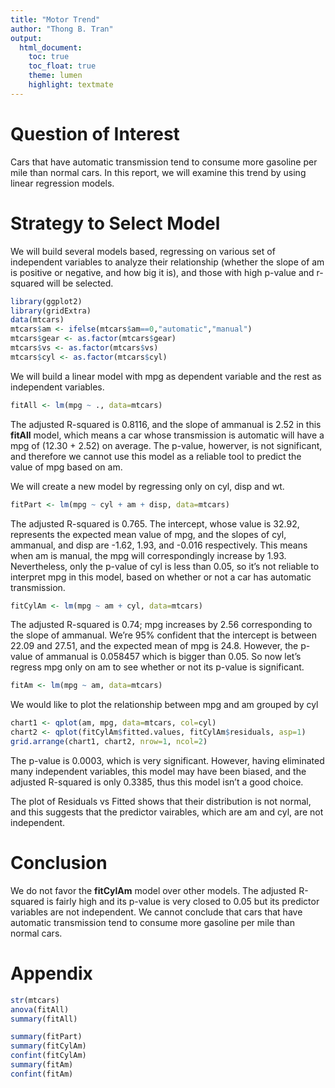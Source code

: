 ```yaml
---
title: "Motor Trend"
author: "Thong B. Tran"
output: 
  html_document:
    toc: true
    toc_float: true
    theme: lumen
    highlight: textmate
---
```


# Question of Interest
Cars that have automatic transmission tend to consume more gasoline per mile than normal cars.
In this report, we will examine this trend by using linear regression models.

# Strategy to Select Model 
We will build several models based, regressing on various set of independent variables to analyze their relationship (whether the slope of am is positive or negative, and how big it is), and those with high p-value and r-squared will be selected.
```r
library(ggplot2)
library(gridExtra)
data(mtcars)
mtcars$am <- ifelse(mtcars$am==0,"automatic","manual")
mtcars$gear <- as.factor(mtcars$gear)
mtcars$vs <- as.factor(mtcars$vs)
mtcars$cyl <- as.factor(mtcars$cyl)
```

We will build a linear model with mpg as dependent variable and the rest as independent variables.

```r
fitAll <- lm(mpg ~ ., data=mtcars)
```

The adjusted R-squared is 0.8116, and the slope of ammanual is 2.52 in this **fitAll** model, which means a car whose transmission is automatic will have a mpg of (12.30 + 2.52) on average. The p-value, howerver, is not significant, and therefore we cannot use this model as a reliable tool to predict the value of mpg based on am.

We will create a new model by regressing only on cyl, disp and wt.

```r
fitPart <- lm(mpg ~ cyl + am + disp, data=mtcars)
```

The adjusted R-squared is 0.765. The intercept, whose value is 32.92, represents the expected mean value of mpg, and the slopes of cyl, ammanual, and disp are -1.62, 1.93, and -0.016 respectively. This means when am is manual, the mpg will correspondingly increase by 1.93. Nevertheless, only the p-value of cyl is less than 0.05, so it's not reliable to interpret mpg in this model, based on whether or not a car has automatic transmission. 

```r
fitCylAm <- lm(mpg ~ am + cyl, data=mtcars)
```

The adjusted R-squared is 0.74; mpg increases by 2.56 corresponding to the slope of ammanual. We're 95% confident that the intercept is between 22.09 and 27.51, and the expected mean of mpg is 24.8. However, the p-value of ammanual is 0.058457 which is bigger than 0.05. So now let's regress mpg only on am to see whether or not its p-value is significant.

```r
fitAm <- lm(mpg ~ am, data=mtcars)
```

We would like to plot the relationship between mpg and am grouped by cyl

```r
chart1 <- qplot(am, mpg, data=mtcars, col=cyl)
chart2 <- qplot(fitCylAm$fitted.values, fitCylAm$residuals, asp=1)
grid.arrange(chart1, chart2, nrow=1, ncol=2)
```

The p-value is 0.0003, which is very significant. However, having eliminated many independent variables, this model may have been biased, and the adjusted R-squared is only 0.3385, thus this model isn't a good choice. 

The plot of Residuals vs Fitted shows that their distribution is not normal, and this suggests that the predictor vairables, which are am and cyl, are not independent.

# Conclusion
We do not favor the **fitCylAm** model over other models. The adjusted R-squared is fairly high and its p-value is very closed to 0.05 but its predictor variables are not independent. We cannot conclude that cars that have automatic transmission tend to consume more gasoline per mile than normal cars.

# Appendix
```r
str(mtcars)
anova(fitAll)
summary(fitAll)

summary(fitPart)
summary(fitCylAm)
confint(fitCylAm)
summary(fitAm)
confint(fitAm)
```


